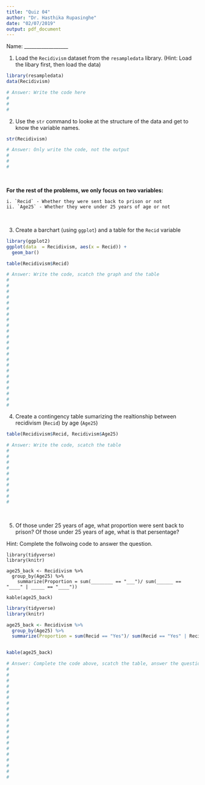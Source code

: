 ```yaml
---
title: "Quiz 04"
author: "Dr. Hasthika Rupasinghe"
date: "02/07/2019"
output: pdf_document
---
```


Name: __________________

1. Load the `Recidivism` dataset from the `resampledata` library. (Hint: Load the libary first, then load the data)

```r
library(resampledata)
data(Recidivism)
```


```r
# Answer: Write the code here
# 
#
#
```


2) Use the `str` command to looke at the structure of the data and get to know the variable names. 

```r
str(Recidivism)
```


```r
# Answer: Only write the code, not the output
# 
#
#
```

&nbsp;

**For the rest of the problems, we only focus on two variables:**

    i. `Recid` - Whether they were sent back to prison or not
    ii. `Age25` - Whether they were under 25 years of age or not

&nbsp;

3) Create a barchart (using `ggplot`) and a table for the `Recid` variable

```r
library(ggplot2)
ggplot(data  = Recidivism, aes(x = Recid)) +
  geom_bar()

table(Recidivism$Recid)
```


```r
# Answer: Write the code, scatch the graph and the table
# 
#
#
#
#
#
#
#
#
#
#
#
#
#
#
#
#
#
#
#
#
#
#
```

  
4) Create a contingency table sumarizing the realtionship between recidivism (`Recid`) by age (`Age25`)

```r
table(Recidivism$Recid, Recidivism$Age25)
```

```r
# Answer: Write the code, scatch the table
# 
#
#
#
#
#
#
#
#
#
```

&nbsp;

5) Of those under 25 years of age, what proportion were sent back to prison? Of those under 25 years of age, what is that persentage?

Hint: Complete the follwoing code to answer the question.

    library(tidyverse)
    library(knitr)

    age25_back <- Recidivism %>%
      group_by(Age25) %>%
        summarize(Proportion = sum(________ == "___")/ sum(______ == "____" | _____ == "____"))

    kable(age25_back)

```r

library(tidyverse)
library(knitr)

age25_back <- Recidivism %>%
  group_by(Age25) %>%
  summarize(Proportion = sum(Recid == "Yes")/ sum(Recid == "Yes" | Recid == "No"))


kable(age25_back)


```

```r
# Answer: Complete the code above, scatch the table, answer the question.
# 
#
#
#
#
#
#
#
#
#
#
#
#
#
#
#
#
#
#
#
```



